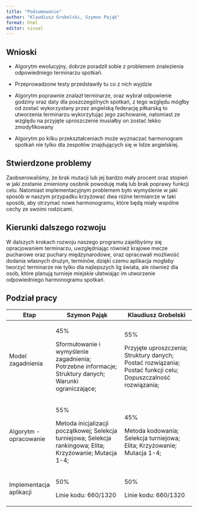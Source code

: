 ---
title: "Podsumowanie"
author: "Klaudiusz Grobelski, Szymon Pająk" 
format: html 
editor: visual
---

## Wnioski

-   Algorytm ewolucyjny, dobrze poradził sobie z problemem znalezienia odpowiedniego terminarzu spotkań.

-   Przeprowadzone testy przedstawiły tu co z nich wyjdzie

-   Algorytm poprawnie znalazł terminarze, oraz wybrał odpowienie godziny oraz daty dla poszczególnych spotkań, z tego względu mógłby od zostać wykorzystany przez angielską federację piłkarską to utworzenia terminarzu wykorzytując jego zachowanie, natomiast ze względu na przyjęte uproszczenie musiałby on zostać lekko zmodyfikowany

-   Algorytm po kilku przekształceniach może wyznaczać harmonogram spotkań nie tylko dla zespołów znajdujących się w lidze angielskiej.

## Stwierdzone problemy

Zaobserowaliśmy, że brak mutacji lub jej bardzo mały procent oraz stopień w jaki zostanie zmieniony osobnik powoduję małą lub brak poprawy funkcji celu. Natomiast implementacyjnym problemem było wymyślenie w jaki sposób w naszym przypadku krzyżować dwa różne termianrze w taki sposób, aby otrzymać nowe harmonogramu, które będą miały wspólne cechy ze swoimi rodzicami.

## Kierunki dalszego rozwoju

W dalszych krokach rozwoju naszego programu zajelibyśmy się opracjowaniem terminarzu, uwzględniając również krajowe mecze pucharowe oraz puchary międzynarodowe, oraz opracowali możliwość dodania własnych drużyn, terminów, dzięki czemu aplikacja mogłaby tworzyć terminarze nie tylko dla najlepszych lig świata, ale również dla osób, które planują turnieje miejskie ułatwiając im utworzenie odpowiedniego harmonogramu spotkań.

## 

## Podział pracy

+-------------------------+--------------------------------------------------------------------------------------------------------------+---------------------------------------------------------------------------------------------------------------+
| Etap                    | Szymon Pająk                                                                                                 | Klaudiusz Grobelski                                                                                           |
+=========================+==============================================================================================================+===============================================================================================================+
| Model zagadnienia       | 45%                                                                                                          | 55%                                                                                                           |
|                         |                                                                                                              |                                                                                                               |
|                         | Sformułowanie i wymyślenie zagadnienia; Potrzebne informacje; Struktury danych; Warunki ograniczające;       | Przyjęte uproszczenia; Struktury danych; Postać rozwiązania; Postać funkcji celu; Dopuszczalność rozwiązania; |
+-------------------------+--------------------------------------------------------------------------------------------------------------+---------------------------------------------------------------------------------------------------------------+
| Algorytm - opracowanie  | 55%                                                                                                          | 45%                                                                                                           |
|                         |                                                                                                              |                                                                                                               |
|                         | Metoda inicjalizacji początkowej; Selekcja turniejowa; Selekcja rankingowa; Elita; Krzyżowanie; Mutacja 1-4; | Metoda kodowania; Selekcja turniejowa; Elita; Krzyżowanie; Mutacja 1-4;                                       |
+-------------------------+--------------------------------------------------------------------------------------------------------------+---------------------------------------------------------------------------------------------------------------+
| Implementacja aplikacji | 50%                                                                                                          | 50%                                                                                                           |
|                         |                                                                                                              |                                                                                                               |
|                         | Linie kodu: 660/1320                                                                                         | Linie kodu: 660/1320                                                                                          |
+-------------------------+--------------------------------------------------------------------------------------------------------------+---------------------------------------------------------------------------------------------------------------+
